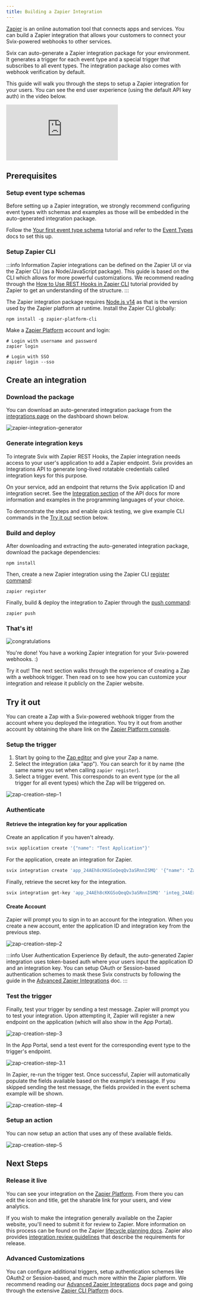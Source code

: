 ```yaml
---
title: Building a Zapier Integration
---
```


[Zapier](https://zapier.com/) is an online automation tool that connects apps and services.
You can build a Zapier integration that allows your customers to connect your Svix-powered webhooks to other services.

Svix can auto-generate a Zapier integration package for your environment. It generates a trigger for each event type and a special trigger that subscribes to all event types. The integration package also comes with webhook verification by default.

This guide will walk you through the steps to setup a Zapier integration for your users. You can see the end user experience (using the default API key auth) in the video below.

<div style={{position: "relative", paddingBottom: "69.23076923076923%", height: 0}}>
    <iframe src="https://www.loom.com/embed/74241c13e8454af29676723ddc1d334d" frameborder={"0"} webkitallowfullscreen mozallowfullscreen allowfullscreen style={{
    position: "absolute", top: 0, left: 0, width: "100%", height: "100%"}}></iframe>
</div>

## Prerequisites

### Setup event type schemas

Before setting up a Zapier integration, we strongly recommend configuring event types with schemas and examples as those will be embedded in the auto-generated integration package.

Follow the [Your first event type schema](/tutorials/event-type-schema) tutorial and refer to the [Event Types](/tutorials/event-type-schema) docs to set this up.

### Setup Zapier CLI

:::info Information
Zapier integrations can be defined on the Zapier UI or via the Zapier CLI (as a Node/JavaScript package). This guide is based on the CLI which allows for more powerful customizations. We recommend reading through the [How to Use REST Hooks in Zapier CLI](https://platform.zapier.com/cli_tutorials/resthooks) tutorial provided by Zapier to get an understanding of the structure.
:::

The Zapier integration package requires [Node.js v14](https://nodejs.org/) as that is the version used by the Zapier platform at runtime. Install the Zapier CLI globally:

```
npm install -g zapier-platform-cli
```

Make a [Zapier Platform](https://developer.zapier.com/) account and login:
```
# Login with username and password
zapier login

# Login with SSO
zapier login --sso
```

## Create an integration

### Download the package

You can download an auto-generated integration package from the [integrations page](https://dashboard.svix.com/integrations) on the dashboard shown below.

![zapier-integration-generator](../img/zapier-integration-generator.png)

### Generate integration keys

To integrate Svix with Zapier REST Hooks, the Zapier integration needs access to your user's application to add a Zapier endpoint.
Svix provides an Integrations API to generate long-lived rotatable credentials called integration keys for this purpose.

On your service, add an endpoint that returns the Svix application ID and integration secret. See the [Integration section](http://api.svix.com/docs#tag/Integration) of the API docs for more information and examples in the programming languages of your choice.

To demonstrate the steps and enable quick testing, we give example CLI commands in the [Try it out](#retrieve-the-integration-key-for-your-application) section below.

### Build and deploy

After downloading and extracting the auto-generated integration package, download the package dependencies:

```
npm install
```

Then, create a new Zapier integration using the Zapier CLI [register command](https://platform.zapier.com/cli_docs/cli#register):
```
zapier register
```

Finally, build & deploy the integration to Zapier through the [push command](https://platform.zapier.com/cli_docs/cli#push):
```
zapier push
```

### That's it!

![congratulations](../img/congratulations.png)

You're done! You have a working Zapier integration for your Svix-powered webhooks. :)

Try it out! The next section walks through the experience of creating a Zap with a webhook trigger.
Then read on to see how you can customize your integration and release it publicly on the Zapier website.

## Try it out

You can create a Zap with a Svix-powered webhook trigger from the account where you deployed the integration. You try it out from another account by obtaining the share link on the [Zapier Platform console](https://developer.zapier.com/).

### Setup the trigger

1. Start by going to the [Zap editor](https://zapier.com/app/editor/) and give your Zap a name.
2. Select the integration (aka "app"). You can search for it by name (the same name you set when calling `zapier register`).
3. Select a trigger event. This corresponds to an event type (or the all trigger for all event types) which the Zap will be triggered on.

![zap-creation-step-1](../img/zap-creation-step-1.png)

### Authenticate

#### Retrieve the integration key for your application

Create an application if you haven't already.
```bash
svix application create '{"name": "Test Application"}'
```

For the application, create an integration for Zapier.

```bash
svix integration create 'app_24AEh8cKKGSoQeqQv3aSRnnISMQ' '{"name": "Zapier Integration"}'
```

Finally, retrieve the secret key for the integration.

```bash
svix integration get-key 'app_24AEh8cKKGSoQeqQv3aSRnnISMQ' 'integ_24AExrtDwuDRT6WOXeQ6uIywX94'
```

#### Create Account

Zapier will prompt you to sign in to an account for the integration. When you create a new account,  enter the application ID and integration key from the previous step.

![zap-creation-step-2](../img/zap-creation-step-2.png)

:::info User Authentication Experience
By default, the auto-generated Zapier integration uses token-based auth where your users input the application ID and an integration key. You can setup OAuth or Session-based authentication schemes to mask these Svix constructs by following the guide in the [Advanced Zapier Integrations](./advanced-zapier#alternative-authentication-schemes) doc.
:::

### Test the trigger

Finally, test your trigger by sending a test message. Zapier will prompt you to test your integration. Upon attempting it, Zapier will register a new endpoint on the application (which will also show in the App Portal).

![zap-creation-step-3](../img/zap-creation-step-3.png)

In the App Portal, send a test event for the corresponding event type to the trigger's endpoint.

![zap-creation-step-3.1](../img/zap-creation-step-3.1.png)

In Zapier, re-run the trigger test. Once successful, Zapier will automatically populate the fields available based on the example's message. If you skipped sending the test message, the fields provided in the event schema example will be shown.

![zap-creation-step-4](../img/zap-creation-step-4.png)

### Setup an action

You can now setup an action that uses any of these available fields.

![zap-creation-step-5](../img/zap-creation-step-5.png)

## Next Steps

### Release it live

You can see your integration on the [Zapier Platform](https://developer.zapier.com/). From there you can edit the icon and title, get the sharable link for your users, and view analytics.

If you wish to make the integration generally available on the Zapier website, you'll need to submit it for review to Zapier. More information on this process can be found on the Zapier [lifecycle planning docs](https://platform.zapier.com/partners/lifecycle-planning). Zapier also provides [integration review guidelines](https://platform.zapier.com/partners/integration-review-guidelines) that describe the requirements for release.

### Advanced Customizations

You can configure additional triggers, setup authentication schemes like OAuth2 or Session-based, and much more within the Zapier platform. We recommend reading our [Advanced Zapier Integrations](./advanced-zapier) docs page and going through the extensive [Zapier CLI Platform](https://platform.zapier.com/cli_docs/docs) docs.